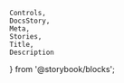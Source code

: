     Controls,
    DocsStory,
    Meta,
    Stories,
    Title,
    Description
} from '@storybook/blocks';

<Meta of={anchorButtonStories} />

<Title of={anchorButtonStories} />
<Description of={anchorButtonStories} />

<DocsStory of={anchorButtonStories.outlineAnchorButton} expanded={false} />
<Controls of={anchorButtonStories.outlineAnchorButton} />

# Usage Docs

## Accessibility

<ContentHiddenDocs buttonElement="nimble-anchor-button" />
